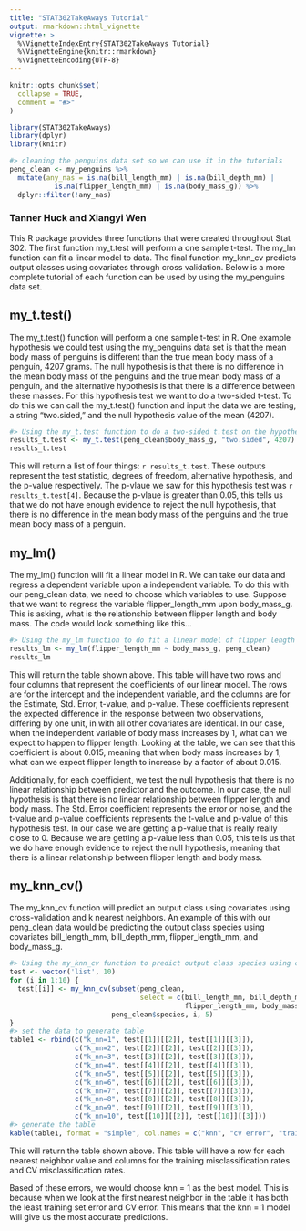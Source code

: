 ```yaml
---
title: "STAT302TakeAways Tutorial"
output: rmarkdown::html_vignette
vignette: >
  %\VignetteIndexEntry{STAT302TakeAways Tutorial}
  %\VignetteEngine{knitr::rmarkdown}
  %\VignetteEncoding{UTF-8}
---
```


```r
knitr::opts_chunk$set(
  collapse = TRUE,
  comment = "#>"
)
```

```r
library(STAT302TakeAways)
library(dplyr)
library(knitr)
```

```r
#> cleaning the penguins data set so we can use it in the tutorials
peng_clean <- my_penguins %>% 
  mutate(any_nas = is.na(bill_length_mm) | is.na(bill_depth_mm) | 
           is.na(flipper_length_mm) | is.na(body_mass_g)) %>%
  dplyr::filter(!any_nas)
```

### Tanner Huck and Xiangyi Wen

This R package provides three functions that were created throughout Stat 302. The first function my_t.test will perform a one sample t-test. The my_lm function can fit a linear model to data. The final function my_knn_cv predicts output classes using covariates through cross validation. Below is a more complete tutorial of each function can be used by using the my_penguins data set.

## my_t.test()

The my_t.test() function will perform a one sample t-test in R. One example hypothesis we could test using the my_penguins data set is that the mean body mass of penguins is different than the true mean body mass of a penguin, 4207 grams. The null hypothesis is that there is no difference in the mean body mass of the penguins and the true mean body mass of a penguin, and the alternative hypothesis is that there is a difference between these masses. For this hypothesis test we want to do a two-sided t-test. To do this we can call the my_t.test() function and input the data we are testing, a string "two.sided," and the null hypothesis value of the mean (4207).

```r
#> Using the my_t.test function to do a two-sided t.test on the hypothesis mean body mass of penguins is different than the true mean body mass of a penguin with the peng_clean data
results_t.test <- my_t.test(peng_clean$body_mass_g, "two.sided", 4207)
results_t.test
```

This will return a list of four things: `r results_t.test`. These outputs represent the test statistic, degrees of freedom, alternative hypothesis, and the p-value respectively. The p-vlaue we saw for this hypothesis test was `r results_t.test[4]`. Because the p-vlaue is greater than 0.05, this tells us that we do not have enough evidence to reject the null hypothesis, that there is no difference in the mean body mass of the penguins and the true mean body mass of a penguin.

## my_lm()

The my_lm() function will fit a linear model in R. We can take our data and regress a dependent variable upon a independent variable. To do this with our peng_clean data, we need to choose which variables to use. Suppose that we want to regress the variable flipper_length_mm upon body_mass_g. This is asking, what is the relationship between flipper length and body mass. The code would look something like this...

```r
#> Using the my_lm function to do fit a linear model of flipper length upon body mass with the peng_clean data
results_lm <- my_lm(flipper_length_mm ~ body_mass_g, peng_clean)
results_lm
```

This will return the table shown above. This table will have two rows and four columns that represent the coefficients of our linear model. The rows are for the intercept and the independent variable, and the columns are for the Estimate, Std. Error, t-value, and p-value. These coefficients represent the expected difference in the response between two observations, differing by one unit, in with all other covariates are identical. In our case, when the independent variable of body mass increases by 1, what can we expect to happen to flipper length. Looking at the table, we can see that this coefficient is about 0.015, meaning that when body mass increases by 1, what can we expect flipper length to increase by a factor of about 0.015.

Additionally, for each coefficient, we test the null hypothesis that there is no linear relationship between predictor and the outcome. In our case, the null hypothesis is that there is no linear relationship between flipper length and body mass. The Std. Error coefficient represents the error or noise, and the t-value and p-value coefficients represents the t-value and p-value of this hypothesis test. In our case we are getting a p-value that is really really close to 0. Because we are getting a p-value less than 0.05, this tells us that we do have enough evidence to reject the null hypothesis, meaning that there is a linear relationship between flipper length and body mass.

## my_knn_cv()

The my_knn_cv function will predict an output class using covariates using cross-validation and k nearest neighbors. An example of this with our peng_clean data would be predicting the output class species using covariates bill_length_mm, bill_depth_mm, flipper_length_mm, and body_mass_g. 

```r
#> Using the my_knn_cv function to predict output class species using covariates bill_length_mm, bill_depth_mm, flipper_length_mm, and body_mass_g using 5-fold cross validation and k nearest neighbors with the peng_clean data
test <- vector('list', 10)
for (i in 1:10) {
  test[[i]] <- my_knn_cv(subset(peng_clean, 
                                select = c(bill_length_mm, bill_depth_mm,
                                           flipper_length_mm, body_mass_g)),
                         peng_clean$species, i, 5)
}
#> set the data to generate table
table1 <- rbind(c("k_nn=1", test[[1]][[2]], test[[1]][[3]]), 
                c("k_nn=2", test[[2]][[2]], test[[2]][[3]]), 
                c("k_nn=3", test[[3]][[2]], test[[3]][[3]]), 
                c("k_nn=4", test[[4]][[2]], test[[4]][[3]]), 
                c("k_nn=5", test[[5]][[2]], test[[5]][[3]]), 
                c("k_nn=6", test[[6]][[2]], test[[6]][[3]]), 
                c("k_nn=7", test[[7]][[2]], test[[7]][[3]]), 
                c("k_nn=8", test[[8]][[2]], test[[8]][[3]]), 
                c("k_nn=9", test[[9]][[2]], test[[9]][[3]]), 
                c("k_nn=10", test[[10]][[2]], test[[10]][[3]]))
#> generate the table
kable(table1, format = "simple", col.names = c("knn", "cv error", "training set error"))
```

This will return the table shown above. This table will have a row for each nearest neighbor value and columns for the training misclassification rates and CV misclassification rates.

Based of these errors, we would choose knn = 1 as the best model. This is because when we look at the first nearest neighbor in the table it has both the least training set error and CV error. This means that the knn = 1 model will give us the most accurate predictions.
